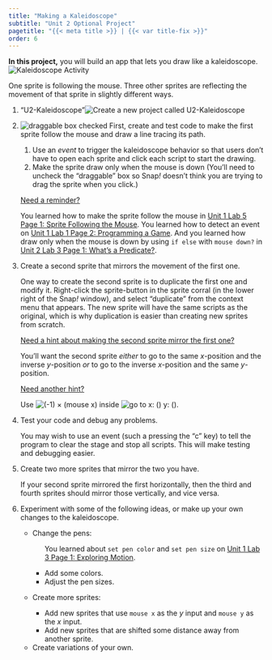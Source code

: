 ```yaml
---
title: "Making a Kaleidoscope"
subtitle: "Unit 2 Optional Project"
pagetitle: "{{< meta title >}} | {{< var title-fix >}}"
order: 6
---
```


::: learn
<p><strong>In this project,</strong> you will build an app that lets you
draw like a kaleidoscope.<br />
<img src="/img/1-introduction/topic1-kaleidoscope.gif" alt="Kaleidoscope Activity" class="ms-4"/></p>
:::

<p>One sprite is following the mouse. Three other sprites are reflecting
the movement of that sprite in slightly different ways.</p>

::: forYouToDo
<ol>

<li>

::: newProject
["U2-Kaleidoscope"]{.text}<img src="/img/icons/new-project-called.png" title="Create a new project called U2-Kaleidoscope" alt="Create a new project called U2-Kaleidoscope"/>
:::

</li>

<li>

<img src="/img/2-complexity/draggable-check-box.png" title="draggable box checked" alt="draggable box checked" class="float-end"/>
First, create and test code to make the first sprite follow the mouse
and draw a line tracing its path.

<ol>

<li>Use an <em>event</em> to trigger the kaleidoscope behavior so that
users don't have to open each sprite and click each script to start the
drawing.</li>

<li>Make the sprite draw only when the mouse is down (You'll need to
uncheck the "draggable" box so Snap<em>!</em> doesn't think you are
trying to drag the sprite when you click.)</li>

</ol>

::: endnote
<p><a href="#hint-mousedown" data-bs-toggle="collapse" title="Need a reminder about making the first sprite follow the mouse, detecting an event, or drawing only when the mouse is down?">Need
a reminder?</a></p>

::: {#hint-mousedown .collapse}
<p>You learned how to make the sprite follow the mouse in
<a href="/unit-1/lab-5/1-following-sprites.html" title="Unit 1 Lab 5 Page 1: Sprite Following the Mouse">Unit
1 Lab 5 Page 1: Sprite Following the Mouse</a>. You learned how to
detect an event on
<a href="/unit-1/lab-1/2-start-your-first-snap-app.html" title="Unit 1 Lab 1 Page 2: Programming a Game">Unit
1 Lab 1 Page 2: Programming a Game</a>. And you learned how draw only
when the mouse is down by using `if else` with `mouse
down?` in
<a href="/unit-2/lab-3/1-what-is-predicate.html" title="Unit 2 Lab 3 Page 1: What's a Predicate?">Unit
2 Lab 3 Page 1: What's a Predicate?</a>.</p>
:::
:::

</li>

<li>

Create a second sprite that mirrors the movement of the first one.

::: endnote
<p>One way to create the second sprite is to duplicate the first one and
modify it. Right-click the sprite-button in the sprite corral (in the
lower right of the Snap<em>!</em> window), and select "duplicate" from
the context menu that appears. The new sprite will have the same scripts
as the original, which is why duplication is easier than creating new
sprites from scratch.</p>

<p><a href="#hint-second-sprite" data-bs-toggle="collapse" title="Need a hint about making the second sprite mirror the first one?">Need
a hint about making the second sprite mirror the first one?</a></p>

::: {#hint-second-sprite .collapse}
<p>You'll want the second sprite <em>either</em> to go to the same
<em>x</em>-position and the inverse <em>y</em>-position <em>or</em> to
go to the inverse <em>x</em>-position and the same
<em>y</em>-position.</p>

<a href="#hint-second-sprite-second-hint" data-bs-toggle="collapse" title="Need another hint aboout the second sprite that mirrors the first?">Need
another hint?</a>

::: {#hint-second-sprite-second-hint .collapse}
<p>Use
<img src="/img/2-complexity/inverse-mouse-x.png" title="(-1) × (mouse x)" alt="(-1) × (mouse x)"/>
inside
<img src="/img/blocks/go-to-x-y.png" title="go to x: () y: ()" alt="go to x: () y: ()"/>.</p>
:::
:::
:::

</li>

<li>

Test your code and debug any problems.

::: endnote
You may wish to use an event (such a pressing the "c" key) to tell the
program to clear the stage and stop all scripts. This will make testing
and debugging easier.
:::

</li>

<li>

Create two more sprites that mirror the two you have.

::: endnote
<p>If your second sprite mirrored the first horizontally, then the third
and fourth sprites should mirror those vertically, and vice versa.</p>
:::

</li>

</ol>
:::

::: ifTime
<ol start="6">

<li>

Experiment with some of the following ideas, or make up your own changes
to the kaleidoscope.

<ul>

<li>

Change the pens:

<ul>

::: sidenoteBig
You learned about `set pen color` and `set pen
size` on
<a href="/unit-1/lab-3/1-exploring-motion.html" title="Unit 1 Lab 3 Page 1: Exploring Motion">Unit
1 Lab 3 Page 1: Exploring Motion</a>.
:::

<li>Add some colors.</li>

<li>Adjust the pen sizes.</li>

</ul>

</li>

<li>

Create more sprites:

<ul>

<li>Add new sprites that use `mouse x` as the <em>y</em>
input and `mouse y` as the <em>x</em> input.</li>

<li>Add new sprites that are shifted some distance away from another
sprite.</li>

</ul>

</li>

<li>Create variations of your own.</li>

</ul>

</li>

</ol>
:::
